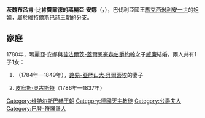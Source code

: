 {{Multiple issues|
{{Expand language|1=en|time=2021-01-13T13:03:08+00:00}}
{{Unreferenced|time=2021-01-13T13:03:08+00:00}}
}}
{{Infobox noble
| name        = 茨魏布呂肯-比肯費爾德的瑪麗亞·安娜
| image       = Johann Georg Ziesenis - Maria Anna Birkenfeld - 1753.jpg
| birth_date  = {{birth date|1753|7|18|df=y}}
| birth_place = [[施韋青根|施韋青根]]
| death_date  = {{death date and age|1824|2|4|1753|7|18|df=y}}
| death_place = [[班贝格|班伯格]]
| noble family= [[維特爾斯巴赫王朝|維特爾斯巴赫王朝]]
| father      = [[腓特烈·米夏埃爾_(茨魏布呂肯-比肯費爾德)|腓特烈·米夏埃爾]]
| mother       = [[瑪麗亞·法蘭西絲卡_(普法爾茨-蘇爾茨巴赫)|瑪麗亞·法蘭西絲卡]]
| religion    = [[羅馬天主教|羅馬天主教]]
}}
'''茨魏布呂肯-比肯費爾德的瑪麗亞·安娜'''（{{lang-de|Maria Anna von Zweibrücken-Birkenfeld}}，{{bd|1753年|7月18日|1824年|2月4日}}），巴伐利亞國王[[马克西米利安一世_(巴伐利亚国王)|馬克西米利安一世]]的姐姐，屬於[[維特爾斯巴赫王朝|維特爾斯巴赫王朝]]的{{le|普法爾茨-比肯費爾德|House of Palatinate-Birkenfeld}}分支。

== 家庭 ==
1780年，瑪麗亞·安娜與[[約翰_(普法爾茨-蓋爾恩豪森伯爵)|普法爾茨-蓋爾恩豪森伯爵約翰]]之子[[巴伐利亞的威廉|威廉]]結婚，兩人共有1子1女：
# {{le|巴伐利亞的瑪麗亞·伊莉莎白|Duchess Maria Elisabeth in Bavaria|瑪麗亞·伊莉莎白}}（1784年—1849年），[[路易-亞歷山大·貝爾蒂埃|路易-亞歷山大·貝爾蒂埃]]的妻子
# [[巴伐利亞的皮烏斯·奧古斯特|皮烏斯·奧古斯特]]（1786年—1837年）

[[Category:维特尔斯巴赫王朝|Category:维特尔斯巴赫王朝]]
[[Category:德國天主教徒|Category:德國天主教徒]]
[[Category:公爵夫人|Category:公爵夫人]]
[[Category:巴登-符騰堡人|Category:巴登-符騰堡人]]
